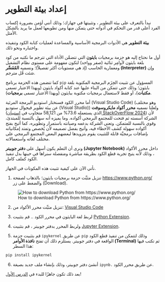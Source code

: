 # إعداد بيئة التطوير

نبدأ بالتعرف على بيئة التطوير ، وتثبيتها في جهازك؛ وذلك أنني أؤمن بضرورة إكساب الفرد أعلى قدر من التحكم في أدواته حتى يتمكن منها ومن تطويعها لعمل ما يريد بالشكل الأمثل.

**بيئة التطوير** هي الأدوات البرمجية الأساسية والمساعدة لعمليات كتابة الكود وتنفيذه واختباره ونحو ذلك.

أول ما نحتاج إليه هو حزمة برمجيات **بايثون** التي تتضمَّن الأداة التي تترجم ما نكتبه من كود بلغة بايثون لأوامِر ثنائية (صفر وواحد) لتكون مفهومة على مستوى نظام التشغيل ومعمارية الحاسب (إذ هي مستويات أكثر تفصيلاً)؛ ونسميه **المُفَسِّر (Interpreter)** وإن شئت قُل مترجم.

كما تتضمن هذه الحزمة برنامج `pip` المسؤول عن تثبيت الحِزَم البرمجية المكتوبة بلغة بايثون؛ وذلك حتى تتمكن من البناء عليها عند كتابة أكواد بايثون (وبهذا الاعتبار تسمى **مكتبات**)، أو فقط لاستعمال برمجيات مكتوبة ببايثون (وبهذا الاعتبار تسمى **برمجيات**).

أما محرر الكود فسنختار استوديو البرمجة المرئية (Visual Studio Code) (وهو مختلف عن بيئة تطوير فيجوال ستوديو (Visual Studio)) ولعلنا نسميه **محرر أكواد مايكروسوفت** (الذي يستعمله 73.6% من 58,121 متجاوب في [استبيان StackOverFlow 2024](https://survey.stackoverflow.co/2024/technology#1-integrated-development-environment)) لأن الشركة أسسته ثم فتحت للمجتمع البرمجي أكواده. وما يميزه أنه سهل بالنسبة للمبتدئ، وقوي بالنسبة للمتمكن. وتعني الشركة بدعمه وصيانته باستمرار وتطويره، كما أتيح بفتح أكواده سهولة كشف الأخطاء فيه، وأتيح بفضل تصميمه لأن يُخصص وتمتد إمكانياته بإضافات برمجيَّة قابلة للتثبيت يقوم بتزويدها لبعضهم البعض المجتمع البرمجي على مختلف لغاته واستعمالاته.

ونرى أن التعلم يكون أسهل على **دفتر جوبيتر (Jupyter Notebook)** داخل محرر الأكواد ، وذلك لأنه يتيح  تجربة قطع الكود بطريقة مباشرة ومنفصلة سنراها في حينها بدل تنفيذ الكود كملف كامل.

نأتي الآن على كيفية تثبيت هذه المكونات في الجهاز.

1. تنزيل مثبِّت حزمة برمجيات بايثون؛ بالذهاب لصفحة [https://www.python.org/](https://www.python.org/) والضغط على زر (Download).

![How to download Python from https://www.python.org/](assets/python_download.png)

2. تنزيل مثبِّت محرر الأكواد من: [Visual Studio Code](https://code.visualstudio.com/)

3. لربط لغة البايثون في محرر الكود .. قم بتثبيت [Python Extension](https://marketplace.visualstudio.com/items?itemName=ms-python.python).

4. ولربط المحرر بدفتر جوبيتر ، قم بتثبيت [Jupyter Extension](https://marketplace.visualstudio.com/items?itemName=ms-toolsai.jupyter).

5. قم بتثبيت حزمة `ipykernel` عن طريق `pip` وذلك لتتمكن من تنفيذ قطع الكود الواقعة في دفتر جوبيتر. يستلزم ذلك أن تفتح **نافذة الأوامر (Terminal)** ثم تكتب فيها هذا السطر:

```bash
pip install ipykernel
```

6. أنشئ دفتر جوبيتر، وذلك بإنشاء ملف جديد بصيغة `ipynb.` عن طريق محرر الكود.

بعد ذلك تكون جاهزًا للبدء في [الدرس الأول](./01_intro.qmd)!
